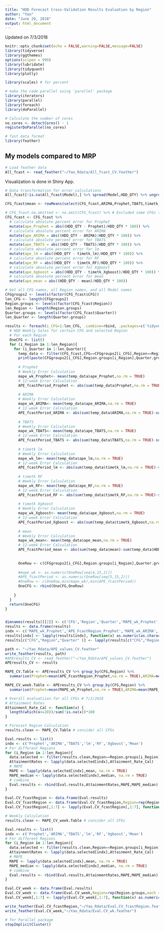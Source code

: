 ```yaml
---
title: "HDD Forecast Cross-Validation Results Evaluation by Region"
author: "Yao"
date: "June 29, 2018"
output: html_document
---
```


Updated on 7/3/2018
```r
knitr::opts_chunk$set(echo = FALSE,warning=FALSE,message=FALSE)
library(tidyverse)
library(ggthemes)
options(scipen = 999)
library(lubridate)
library(tidyquant)
library(plotly)

library(scales) # for percent

# make the code parallel using 'parallel' package
library(iterators)
library(parallel)
library(foreach)
library(doParallel)

# Calculate the number of cores
no_cores <- detectCores() - 1
registerDoParallel(no_cores)

# fast data format
library(feather)
```

## My models compared to MRP

```r
# Load feather data
All_fcast <- read_feather("~/Yao_Rdata/All_fcast_CV.feather")
```

Visualization is done in Shiny App.

```r
# Data transformation for error calculations
All_fcast[!is.na(All_fcast$Model),] %>% spread(Model,HDD_QTY) %>% ungroup() -> CFG_fcast

CFG_fcast$mean <- rowMeans(select(CFG_fcast,ARIMA,Prophet,TBATS,timetk_RF,timetk_Xgboost), na.rm = TRUE) # removed timetk_lm

# CFG_fcast.na.omitted <- na.omit(CFG_fcast) %>% # Excluded some CFGs that do not have all model results. I do not want this.
CFG_fcast <- CFG_fcast %>%
  # calculate absolute percent error for Prophet
  mutate(ape_Prophet = abs((HDD_QTY - Prophet)/HDD_QTY * 100)) %>%
  # calculate absolute percent error for ARIMA
  mutate(ape_ARIMA = abs((HDD_QTY - ARIMA)/HDD_QTY * 100)) %>%
  # calculate absolute percent error for TBATS
  mutate(ape_TBATS = abs((HDD_QTY - TBATS)/HDD_QTY * 100)) %>%
  # calculate absolute percent error for lm
  mutate(ape_lm = abs((HDD_QTY - timetk_lm)/HDD_QTY * 100)) %>%
  # calculate absolute percent error for RF
  mutate(ape_RF = abs((HDD_QTY - timetk_RF)/HDD_QTY * 100)) %>%
  # calculate absolute percent error for Xgboost
  mutate(ape_Xgboost = abs((HDD_QTY - timetk_Xgboost)/HDD_QTY * 100)) %>%
  # calculate absolute percent error for mean
  mutate(ape_mean = abs((HDD_QTY - mean)/HDD_QTY * 100))

# Get all CFG names, all Region names, and all Model names
CFGgroups2 <- levels(factor(CFG_fcast$CFG))
len_CFG <- length(CFGgroups2)
Region.groups <- levels(factor(CFG_fcast$Region))
len_Region <- length(Region.groups)
Quarter.groups <- levels(factor(CFG_fcast$Quarter))
len_Quarter <- length(Quarter.groups)

results <- foreach(i_CFG=1:len_CFG, .combine=rbind, .packages=c('tidyverse')) %dopar% {
  # HDD Weekly Sales for certain CFG and selected Region
  # For each Region
  OneCFG <- list()
  for (i_Region in 1:len_Region){
    for (i_Quarter in 1:len_Quarter){
      temp_data <- filter(CFG_fcast,CFG==CFGgroups2[i_CFG],Region==Region.groups[i_Region],Quarter==Quarter.groups[i_Quarter])
      print(paste(CFGgroups2[i_CFG],Region.groups[i_Region],Quarter.groups[i_Quarter],'PASSED!'))
      
      # Prophet
      # Weekly Error Calculation
      mape_wk_Prophet<- mean(temp_data$ape_Prophet,na.rm = TRUE)
      # 12-week Error Calculation
      APE_fcastPeriod_Prophet <- abs(sum(temp_data$Prophet,na.rm = TRUE)-sum(temp_data$HDD_QTY,na.rm = TRUE))/sum(temp_data$HDD_QTY,na.rm = TRUE) * 100
      
      # ARIMA
      # Weekly Error Calculation
      mape_wk_ARIMA<- mean(temp_data$ape_ARIMA,na.rm = TRUE)
      # 12-week Error Calculation
      APE_fcastPeriod_ARIMA <- abs(sum(temp_data$ARIMA,na.rm = TRUE)-sum(temp_data$HDD_QTY,na.rm = TRUE))/sum(temp_data$HDD_QTY,na.rm = TRUE) * 100
      
      # TBATS
      # Weekly Error Calculation
      mape_wk_TBATS<- mean(temp_data$ape_TBATS,na.rm = TRUE)
      # 12-week Error Calculation
      APE_fcastPeriod_TBATS <- abs(sum(temp_data$TBATS,na.rm = TRUE)-sum(temp_data$HDD_QTY,na.rm = TRUE))/sum(temp_data$HDD_QTY,na.rm = TRUE) * 100
      
      # timetk lm
      # Weekly Error Calculation
      mape_wk_lm<- mean(temp_data$ape_lm,na.rm = TRUE)
      # 12-week Error Calculation
      APE_fcastPeriod_lm <- abs(sum(temp_data$timetk_lm,na.rm = TRUE)-sum(temp_data$HDD_QTY,na.rm = TRUE))/sum(temp_data$HDD_QTY,na.rm = TRUE) * 100
      
      # timetk RF
      # Weekly Error Calculation
      mape_wk_RF<- mean(temp_data$ape_RF,na.rm = TRUE)
      # 12-week Error Calculation
      APE_fcastPeriod_RF <- abs(sum(temp_data$timetk_RF,na.rm = TRUE)-sum(temp_data$HDD_QTY,na.rm = TRUE))/sum(temp_data$HDD_QTY,na.rm = TRUE) * 100
      
      # timetk Xgboost
      # Weekly Error Calculation
      mape_wk_Xgboost<- mean(temp_data$ape_Xgboost,na.rm = TRUE)
      # 12-week Error Calculation
      APE_fcastPeriod_Xgboost <- abs(sum(temp_data$timetk_Xgboost,na.rm = TRUE)-sum(temp_data$HDD_QTY,na.rm = TRUE))/sum(temp_data$HDD_QTY,na.rm = TRUE) * 100
      
      # mean
      # Weekly Error Calculation
      mape_wk_mean<- mean(temp_data$ape_mean,na.rm = TRUE)
      # 12-week Error Calculation
      APE_fcastPeriod_mean <- abs(sum(temp_data$mean)-sum(temp_data$HDD_QTY))/sum(temp_data$HDD_QTY) * 100
      
      
      OneRow <- c(CFGgroups2[i_CFG],Region.groups[i_Region],Quarter.groups[i_Quarter],mape_wk_Prophet,APE_fcastPeriod_Prophet,mape_wk_ARIMA,APE_fcastPeriod_ARIMA,mape_wk_TBATS,APE_fcastPeriod_TBATS,mape_wk_lm,APE_fcastPeriod_lm,mape_wk_RF,APE_fcastPeriod_RF,mape_wk_Xgboost,APE_fcastPeriod_Xgboost,mape_wk_mean,APE_fcastPeriod_mean)
      
      #mape_wk <- as.numeric(OneRow[seq(4,15,2)])
      #APE_fcastPeriod <- as.numeric(OneRow[seq(5,15,2)])
      #OneRow <- c(OneRow,min(mape_wk),min(APE_fcastPeriod))
      OneCFG <- rbind(OneCFG,OneRow)
      
    }
  }
  return(OneCFG)
}


dimnames(results)[[2]] <- c('CFG','Region','Quarter','MAPE_wk_Prophet','APE_FcastRegion_Prophet','MAPE_wk_ARIMA','APE_FcastRegion_ARIMA','MAPE_wk_TBATS','APE_FcastRegion_TBATS','MAPE_wk_lm','APE_FcastRegion_lm','MAPE_wk_RF','APE_FcastRegion_RF','MAPE_wk_Xgboost','APE_FcastRegion_Xgboost','MAPE_wk_mean','APE_FcastRegion_mean')
results <- data.frame(results)
indx <- c('MAPE_wk_Prophet','APE_FcastRegion_Prophet','MAPE_wk_ARIMA','APE_FcastRegion_ARIMA','MAPE_wk_TBATS','APE_FcastRegion_TBATS','MAPE_wk_lm','APE_FcastRegion_lm','MAPE_wk_RF','APE_FcastRegion_RF','MAPE_wk_Xgboost','APE_FcastRegion_Xgboost','MAPE_wk_mean','APE_FcastRegion_mean')
results[indx] <- lapply(results[indx], function(x) as.numeric(as.character(x)))
results[c("CFG","Region","Quarter" )] <- lapply(results[c("CFG","Region","Quarter" )], function(x) as.character(x))

path <- "~/Yao_Rdata/APE_values_CV.feather"
write_feather(results, path)
#APEresults_CV <- read_feather("~/Yao_Rdata/APE_values_CV.feather")
APEresults_CV <- results

MAPE_CV.Table <- APEresults_CV %>% group_by(CFG,Region) %>% 
  summarise(Prophet=mean(APE_FcastRegion_Prophet,na.rm = TRUE),ARIMA=mean(APE_FcastRegion_ARIMA,na.rm = TRUE),TBATS=mean(APE_FcastRegion_TBATS,na.rm = TRUE),lm=mean(APE_FcastRegion_lm,na.rm = TRUE),RF=mean(APE_FcastRegion_RF,na.rm = TRUE),Xgboost=mean(APE_FcastRegion_Xgboost,na.rm = TRUE),Mean=mean(APE_FcastRegion_mean,na.rm = TRUE))

MAPE_CV_week.Table <- APEresults_CV %>% group_by(CFG,Region) %>% 
  summarise(Prophet=mean(MAPE_wk_Prophet,na.rm = TRUE),ARIMA=mean(MAPE_wk_ARIMA,na.rm = TRUE),TBATS=mean(MAPE_wk_TBATS,na.rm = TRUE),lm=mean(MAPE_wk_lm,na.rm = TRUE),RF=mean(MAPE_wk_RF,na.rm = TRUE),Xgboost=mean(MAPE_wk_Xgboost,na.rm = TRUE),Mean=mean(MAPE_wk_mean,na.rm = TRUE))

# Overall evaluatiion for all CFGs # 7/2/2018
# Attainment Rates
Attainment_Rate_Cal <- function(x) {
  length(which(x<=20))/sum(!is.na(x))*100
}

# Forecast Region Calculation
results.clean <- MAPE_CV.Table # consider all CFGs

Eval.results <- list()
indx <- c('Prophet','ARIMA','TBATS','lm','RF','Xgboost','Mean')
# For different Regions
for (i_Region in 1:len_Region){
  data.selected <- filter(results.clean,Region==Region.groups[i_Region])
  AttainmentRates <- lapply(data.selected[indx],Attainment_Rate_Cal)
  # MAPE
  MAPE <- lapply(data.selected[indx],mean, na.rm = TRUE)
  MAPE_median <- lapply(data.selected[indx],median, na.rm = TRUE)
  # combine
  Eval.results <- rbind(Eval.results,AttainmentRates,MAPE,MAPE_median)
}

Eval.CV_fcastRegion <- data.frame(Eval.results)
Eval.CV_fcastRegion <- data.frame(Eval.CV_fcastRegion,Region=rep(Region.groups,each = 3),Results=c('Attainment_Rates','MAPE','MAPE_median'))
Eval.CV_fcastRegion[,1:7] <- lapply(Eval.CV_fcastRegion[,1:7], function(x) as.numeric(as.character(x)))

# Weekly Calculation
results.clean <- MAPE_CV_week.Table # consider all CFGs

Eval.results <- list()
indx <- c('Prophet','ARIMA','TBATS','lm','RF','Xgboost','Mean')
# For different Regions
for (i_Region in 1:len_Region){
  data.selected <- filter(results.clean,Region==Region.groups[i_Region])
  AttainmentRates <- lapply(data.selected[indx],Attainment_Rate_Cal)
  # MAPE
  MAPE <- lapply(data.selected[indx],mean, na.rm = TRUE)
  MAPE_median <- lapply(data.selected[indx],median, na.rm = TRUE)
  # combine
  Eval.results <- rbind(Eval.results,AttainmentRates,MAPE,MAPE_median)
}

Eval.CV_week <- data.frame(Eval.results)
Eval.CV_week <- data.frame(Eval.CV_week,Region=rep(Region.groups,each = 3),Results=c('Attainment_Rates','MAPE','MAPE_median'))
Eval.CV_week[,1:7] <- lapply(Eval.CV_week[,1:7], function(x) as.numeric(as.character(x)))

write_feather(Eval.CV_fcastRegion,"~/Yao_Rdata/Eval.CV_fcastRegion.feather")
write_feather(Eval.CV_week,"~/Yao_Rdata/Eval.CV_wk.feather")
```

```r
# for Parallel package
stopImplicitCluster()
```

